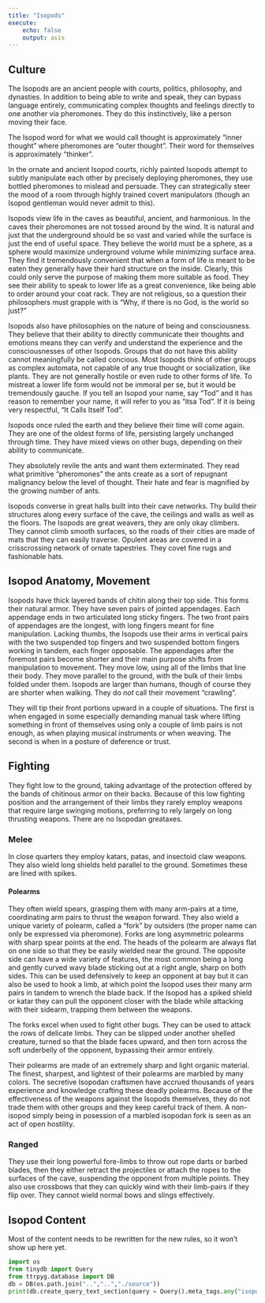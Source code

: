 ```yaml
---
title: "Isopods"
execute:
    echo: false
    output: asis
---
```



## Culture

The Isopods are an ancient people with courts, politics, philosophy, and dynasties. In addition to being able to write and speak, they can bypass language entirely, communicating complex thoughts and feelings directly to one another via pheromones. They do this instinctively, like a person moving their face.  

The Isopod word for what we would call thought is approximately "inner thought" where pheromones are "outer thought". Their word for themselves is approximately "thinker".  

In the ornate and ancient Isopod courts, richly painted Isopods attempt to subtly manipulate each other by precisely deploying pheromones, they use bottled pheromones to mislead and persuade. They can strategically steer the mood of a room through highly trained covert manipulators (though an Isopod gentleman would never admit to this).  

Isopods view life in the caves as beautiful, ancient, and harmonious. In the caves their pheromones are not tossed around by the wind. It is natural and just that the underground should be so vast and varied while the surface is just the end of useful space. They believe the world must be a sphere, as a sphere would maximize underground volume while minimizing surface area. They find it tremendously convenient that when a form of life is meant to be eaten they generally have their hard structure on the inside. Clearly, this could only serve the purpose of making them more suitable as food. They see their ability to speak to lower life as a great convenience, like being able to order around your coat rack. They are not religious, so a question their philosophers must grapple with is "Why, if there is no God, is the world so just?"  

Isopods also have philosophies on the nature of being and consciousness. They believe that their ability to directly communicate their thoughts and emotions means they can verify and understand the experience and the consciousnesses of other Isopods. Groups that do not have this ability cannot meaningfully be called concious. Most Isopods think of other groups as complex automata, not capable of any true thought or socialization, like plants. They are not generally hostile or even rude to other forms of life. To mistreat a lower life form would not be immoral per se, but it would be tremendously gauche. If you tell an Isopod your name, say "Tod" and it has reason to remember your name, it will refer to you as "itsa Tod". If it is being very respectful, "It Calls Itself Tod".

Isopods once ruled the earth and they believe their time will come again. They are one of the oldest forms of life, persisting largely unchanged through time. They have mixed views on other bugs, depending on their ability to communicate.  

They absolutely revile the ants and want them exterminated. They read what primitive "pheromones" the ants create as a sort of repugnant malignancy below the level of thought. Their hate and fear is magnified by the growing number of ants. 

Isopods converse in great halls built into their cave networks. Thy build their structures along every surface of the cave, the ceilings and walls as well as the floors. The Isopods are great weavers, they are only okay climbers. They cannot climb smooth surfaces, so the roads of their cities are made of mats that they can easily traverse. Opulent areas are covered in a crisscrossing network of ornate tapestries. They covet fine rugs and fashionable hats.

## Isopod Anatomy, Movement

Isopods have thick layered bands of chitin along their top side. This forms their natural armor. They have seven pairs of jointed appendages. Each appendage ends in two articulated long sticky fingers. The two front pairs of appendages are the longest, with long fingers meant for fine manipulation. Lacking thumbs, the Isopods use their arms in vertical pairs with the two suspended top fingers and two suspended bottom fingers working in tandem, each finger opposable. The appendages after the foremost pairs become shorter and their main purpose shifts from manipulation to movement. They move low, using all of the limbs that line their body. They move parallel to the ground, with the bulk of their limbs folded under them. Isopods are larger than humans, though of course they are shorter when walking. They do *not* call their movement "crawling".

They will tip their front portions upward in a couple of situations. The first is when engaged in some especially demanding manual task where lifting something in front of themselves using only a couple of limb pairs is not enough, as when playing musical instruments or when weaving. The second is when in a posture of deference or trust. 

## Fighting

They fight low to the ground, taking advantage of the protection offered by the bands of chitinous armor on their backs. Because of this low fighting position and the arrangement of their limbs they rarely employ weapons that require large swinging motions, preferring to rely largely on long thrusting weapons. There are no Isopodan greataxes.

### Melee 

In close quarters they employ katars, patas, and insectoid claw weapons. They also wield long shields held parallel to the ground. Sometimes these are lined with spikes. 

#### Polearms

They often wield spears, grasping them with many arm-pairs at a time, coordinating arm pairs to thrust the weapon forward. They also wield a unique variety of polearm, called a "fork" by outsiders (the proper name can only be expressed via pheromone). Forks are long asymmetric polearms with sharp spear points at the end. The heads of the polearm are always flat on one side so that they be easily wielded near the ground. The opposite side can have a wide variety of features, the most common being a long and gently curved wavy blade sticking out at a right angle, sharp on both sides. This can be used defensively to keep an opponent at bay but it can also be used to hook a limb, at which point the Isopod uses their many arm pairs in tandem to wrench the blade back. If the Isopod has a spiked shield or katar they can pull the opponent closer with the blade while attacking with their sidearm, trapping them between the weapons.

The forks excel when used to fight other bugs. They can be used to attack the rows of delicate limbs. They can be slipped under another shelled creature, turned so that the blade faces upward, and then torn across the soft underbelly of the opponent, bypassing their armor entirely.

Their polearms are made of an extremely sharp and light organic material. The finest, sharpest, and lightest of their polearms are marbled by many colors. The secretive Isopodan craftsmen have accrued thousands of years experience and knowledge crafting these deadly polearms. Because of the effectiveness of the weapons against the Isopods themselves, they do not trade them with other groups and they keep careful track of them. A non-isopod simply being in posession of a marbled isopodan fork is seen as an act of open hostility.

### Ranged

They use their long powerful fore-limbs to throw out rope darts or barbed blades, then they either retract the projectiles or attach the ropes to the surfaces of the cave, suspending the opponent from multiple points. They also use crossbows that they can quickly wind with their limb-pairs if they flip over. They cannot wield normal bows and slings effectively.

## Isopod Content

Most of the content needs to be rewritten for the new rules, so it won't show up here yet.
```python
import os
from tinydb import Query
from ttrpyg.database import DB
db = DB(os.path.join("..","..","./source"))
print(db.create_query_text_section(query = Query().meta_tags.any("isopod")))
```